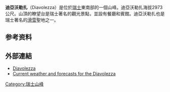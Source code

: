 {{Infobox mountain
| name          = Diavolezza
| other_name    =
| photo         = CH Diavolezza Hut.jpg
| photo_caption = 
| elevation_m   = 2973
| elevation_ref = 
| prominence_m  = 
| prominence_ref= 
| range         = [[雷蒂亚山脉|雷蒂亚山脉]]
| parent_peak   = [[珀斯山|珀斯山]]
| listing       = [[瑞士山峰列表|瑞士山峰列表]]
| map           = Switzerland
| map_caption   = 在瑞士的位置
| region_type   = 州
| region        = [[格勞賓登州|格勞賓登州]]
| country       = [[瑞士|瑞士]]
| coordinates   = {{coord|46|24|38.110|N|9|58|1.711|E|region:CH_type:landmark|display=inline,title}}
| coordinates_ref= <ref name="swisstopo">Swiss Confederation: ''[https://map.geo.admin.ch/?lang=en&topic=ech&bgLayer=ch.swisstopo.pixelkarte-farbe&layers=ch.swisstopo.zeitreihen,ch.bfs.gebaeude_wohnungs_register,ch.bav.haltestellen-oev,ch.swisstopo.swisstlm3d-wanderwege&layers_opacity=1,1,1,0.8&layers_visibility=false,false,false,false&layers_timestamp=18641231,,,&E=2794389.50&N=1143047.88&zoom=10 Maps of Switzerland]''. Retrieved 26 March 2021.</ref>
| topo          = Swiss Federal Office for Topography – {{tsl|en|swisstopo||swisstopo}}
| type          = Viewpoint
| age           = 
| first_ascent  = 
| easiest_route = 
}}
'''迪亞沃勒扎'''（Diavolezza）是位於[[瑞士|瑞士]]東南部的一個山峰。迪亞沃勒扎海拔2973公尺。山頂的瞭望台是瑞士著名的觀光景點，並設有餐廳和賓館。迪亞沃勒扎也是瑞士著名的[[滑雪|滑雪]]聖地之一。

{{wide image|Bernina Range from Diavolezza.jpg|800px|全景，从左起依次为[[帕呂峰|帕呂峰]]、[[貝拉維斯塔山|貝拉維斯塔山]]、[[居扎峰|居扎峰]]、[[贝尔尼纳峰|贝尔尼纳峰]]、[[莫特拉奇峰|莫特拉奇峰]]}}

==参考资料==
{{refs}}
== 外部連結 ==
{{Commonscat|Diavolezza|迪亞沃勒扎}}
* [http://www.engadin.stmoritz.ch/en/berge/diavolezza/ Diavolezza] {{Wayback|url=http://www.engadin.stmoritz.ch/en/berge/diavolezza/ |date=20100323051724 }}
* [http://www.meteocentrale.ch/de/europa/schweiz/wetter-diavolezza/details/S069115/ Current weather and forecasts for the Diavolezza] {{Wayback|url=http://www.meteocentrale.ch/de/europa/schweiz/wetter-diavolezza/details/S069115/ |date=20150910115947 }}

[[Category:瑞士山峰|Category:瑞士山峰]]